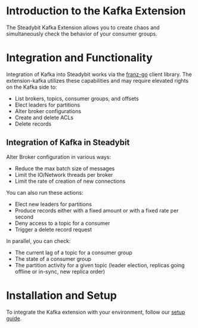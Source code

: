 # Introduction to the Kafka Extension
The Steadybit Kafka Extension allows you to create chaos and simultaneously check the behavior of your consumer groups.

# Integration and Functionality
Integration of Kafka into Steadybit works via the [franz-go](https://github.com/twmb/franz-go/tree/master) client library.
The extension-kafka utilizes these capabilities and may require elevated rights on the Kafka side to:
- List brokers, topics, consumer groups, and offsets
- Elect leaders for partitions
- Alter broker configurations
- Create and delete ACLs
- Delete records

## Integration of Kafka in Steadybit

Alter Broker configuration in various ways:
- Reduce the max batch size of messages
- Limit the IO/Network threads per broker
- Limit the rate of creation of new connections

You can also run these actions:
- Elect new leaders for partitions
- Produce records either with a fixed amount or with a fixed rate per second
- Deny access to a topic for a consumer
- Trigger a delete record request

In parallel, you can check:
- The current lag of a topic for a consumer group
- The state of a consumer group
- The partition activity for a given topic (leader election, replicas going offline or in-sync, new replica order)

# Installation and Setup
To integrate the Kafka extension with your environment, follow our [setup guide](https://github.com/steadybit/extension-kafka#installation).